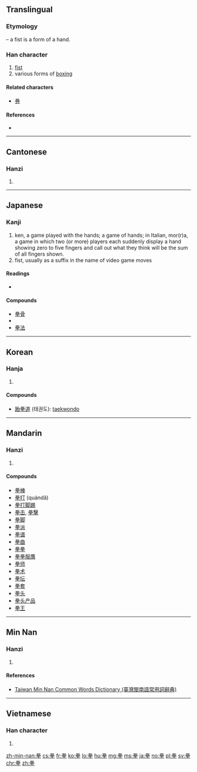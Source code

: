 {{also|挙}}
==Translingual==
===Etymology===
{{Han compound|龹|手|t2=hand|ls=psc|c1=p|c2=s}} – a fist is a form of a hand.

===Han character===
{{Han char|rn=64|rad=手|as=06|sn=10|four=9050<sub>2</sub>|canj=火手手 (FQQ)|ids=⿱[[龹]][[手]]}}

# [[fist]]
# various forms of [[boxing]]

====Related characters====
* [[券]]<!-- same phonetic: 龹 -->

====References====
* {{Han ref|kx=0428.040|dkj=11996|dj=0777.020|hdz=31864.080|uh=62F3|ud=25331|bh=AEB1|bd=44721}}

----

==Cantonese==

===Hanzi===
{{yue-hanzi|jyut=[[kyun4]]|y=kyun4}}

# {{defn|lang=yue|sort=手06}}

----

==Japanese==

===Kanji===
{{ja-kanji|grade=|rs=手06}}

# ken, a game played with the hands; a game of hands; in Italian, mor(r)a, a game in which two (or more) players each suddenly display a hand showing zero to five fingers and call out what they think will be the sum of all fingers shown.
# fist, usually as a suffix in the name of video game moves

====Readings====
* {{ja-readings|goon=[[げん]] (gen)|kanon=[[けん]] (ken)|kun=[[こぶし]] (kobushi)}}

====Compounds====
* [[拳骨]]
* {{term|拳闘||[[boxing]]|tr=[[けんとう]], [[kentō]]|lang=ja|sc=Jpan}}
* [[拳法]]

----

==Korean==

===Hanja===
{{ko-hanja|hangeul=[[권]]|eumhun=|rv=gwon|mr=kwŏn|y=kwen}}

# {{defn|lang=ko|sort=手06}}

====Compounds====
* [[跆拳道]] (태권도): [[taekwondo]]

----

==Mandarin==

===Hanzi===
{{cmn-hanzi|pin=[[quán]] ([[quan2]])|wg=[[ch'üan2|ch'üan<sup>2</sup>]]}}

# {{defn|lang=cmn|sort=手06}}

====Compounds====
* [[拳棒]]
* [[拳打]] (quándǎ)
* [[拳打脚踢]]
* [[拳击]], [[拳擊]]
* [[拳脚]]
* [[拳派]]
* [[拳谱]]
* [[拳曲]]
* [[拳拳]]
* [[拳拳服膺]]
* [[拳师]]
* [[拳术]]
* [[拳坛]]
* [[拳套]]
* [[拳头]]
* [[拳头产品]]
* [[拳王]]

----

==Min Nan==

===Hanzi===
{{nan-hanzi|tlpa=kûn, kuân}}

# {{defn|lang=nan|sort=手06}}

====References====
*[http://twblg.dict.edu.tw/holodict_new/result_detail.jsp?n_no=5977&curpage=1&sample=%E6%8B%B3&radiobutton=1&querytarget=1&limit=20&pagenum=1&rowcount=10 Taiwan Min Nan Common Words Dictionary (臺灣閩南語常用詞辭典)]

----

==Vietnamese==

===Han character===
{{vi-hantu|[[quyền]], [[quèn]], [[long]], [[thành]]|rs=手06}}

# {{defn|lang=vi|sort=手06}}

[[zh-min-nan:拳]]
[[cs:拳]]
[[fr:拳]]
[[ko:拳]]
[[lo:拳]]
[[hu:拳]]
[[mg:拳]]
[[ms:拳]]
[[ja:拳]]
[[no:拳]]
[[pl:拳]]
[[sv:拳]]
[[chr:拳]]
[[zh:拳]]